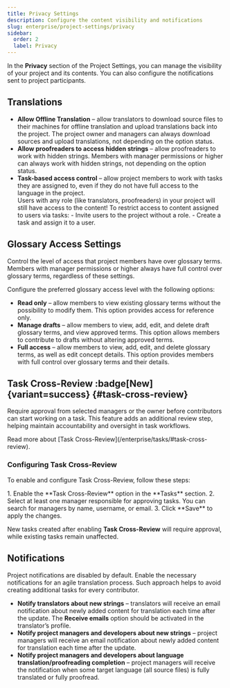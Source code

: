 ```yaml
---
title: Privacy Settings
description: Configure the content visibility and notifications
slug: enterprise/project-settings/privacy
sidebar:
  order: 2
  label: Privacy
---
```



In the **Privacy** section of the Project Settings, you can manage the visibility of your project and its contents. You can also configure the notifications sent to project participants.

## Translations

* **Allow Offline Translation** &ndash; allow translators to download source files to their machines for offline translation and upload translations back into the project. The project owner and managers can always download sources and upload translations, not depending on the option status.
* **Allow proofreaders to access hidden strings** &ndash; allow proofreaders to work with hidden strings. Members with manager permissions or higher can always work with hidden strings, not depending on the option status.
* **Task-based access control** &ndash; allow project members to work with tasks they are assigned to, even if they do not have full access to the language in the project.
  <Aside>
    Users with any role (like translators, proofreaders) in your project will still have access to the content!
    To restrict access to content assigned to users via tasks:
    - Invite users to the project without a role.
    - Create a task and assign it to a user.
  </Aside>

## Glossary Access Settings

Control the level of access that project members have over glossary terms. Members with manager permissions or higher always have full control over glossary terms, regardless of these settings.

Configure the preferred glossary access level with the following options:

* **Read only** &ndash; allow members to view existing glossary terms without the possibility to modify them. This option provides access for reference only.
* **Manage drafts** &ndash; allow members to view, add, edit, and delete draft glossary terms, and view approved terms. This option allows members to contribute to drafts without altering approved terms.
* **Full access** &ndash; allow members to view, add, edit, and delete glossary terms, as well as edit concept details. This option provides members with full control over glossary terms and their details.

## Task Cross-Review :badge[New]{variant=success} {#task-cross-review}

Require approval from selected managers or the owner before contributors can start working on a task. This feature adds an additional review step, helping maintain accountability and oversight in task workflows.

<ReadMore>
  Read more about [Task Cross-Review](/enterprise/tasks/#task-cross-review).
</ReadMore>

### Configuring Task Cross-Review

To enable and configure Task Cross-Review, follow these steps:

<Steps>
  1. Enable the **Task Cross-Review** option in the **Tasks** section.
  2. Select at least one manager responsible for approving tasks. You can search for managers by name, username, or email.
  3. Click **Save** to apply the changes.
</Steps>

New tasks created after enabling **Task Cross-Review** will require approval, while existing tasks remain unaffected.

## Notifications

Project notifications are disabled by default. Enable the necessary notifications for an agile translation process. Such approach helps to avoid creating additional tasks for every contributor.

* **Notify translators about new strings** &ndash; translators will receive an email notification about newly added content for translation each time after the update.
The **Receive emails** option should be activated in the translator’s profile.
* **Notify project managers and developers about new strings** &ndash; project managers will receive an email notification about newly added content for translation each time after the update.
* **Notify project managers and developers about language translation/proofreading completion** &ndash; project managers will receive the notification when some target language (all source files) is fully translated or fully proofread.
